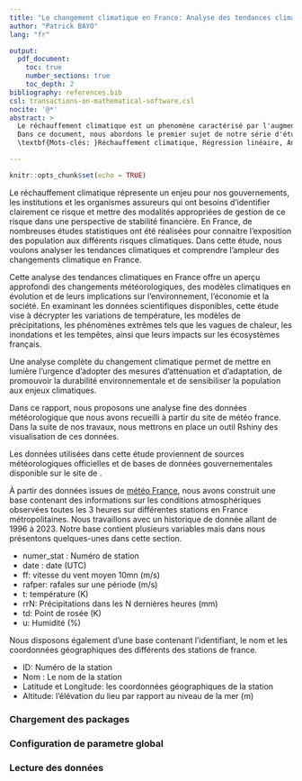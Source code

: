```yaml
---
title: "Le changement climatique en France: Analyse des tendances climatiques"
author: "Patrick BAYO"
lang: "fr"

output:
  pdf_document:
    toc: true
    number_sections: true
    toc_depth: 2
bibliography: references.bib
csl: transactions-on-mathematical-software.csl
nocite: '@*'
abstract: >
  Le réchauffement climatique est un phenomène caractérisé par l'augmentation des températures sur la terre. Il est un problème majeur pour la société au vu des son impact sur son environnement.
  Dans ce document, nous abordons le premier sujet de notre série d'étude sur le changement climatique en France. L'objectif de ce sujet est d'analyser les données météorologiques historiques pour identifier et comprendre les tendances climatiques en France au fil des années.\newline
  \textbf{Mots-clés: }Réchauffement climatique, Régression linéaire, Analyse en composante principale, classification, Rshiny

---
```


```r
knitr::opts_chunk$set(echo = TRUE)
```

\newpage
\section{Introduction}
 Le réchauffement climatique répresente un enjeu pour nos gouvernements, les institutions et les organismes assureurs qui ont besoins d'identifier clairement ce risque et mettre des modalités appropriées de gestion de ce risque dans une perspective de stabilité financière. En France, de nombreuses études statistiques ont été réalisées pour connaitre l'exposition des population aux différents risques climatiques. Dans cette étude, nous voulons analyser les tendances climatiques et comprendre l'ampleur des changements climatique en France.
 
Cette analyse des tendances climatiques en France offre un aperçu approfondi des changements météorologiques, des modèles climatiques en évolution et de leurs implications sur l'environnement, l'économie et la société. En examinant les données scientifiques disponibles, cette étude vise à décrypter les variations de température, les modèles de précipitations, les phénomènes extrêmes tels que les vagues de chaleur, les inondations et les tempêtes, ainsi que leurs impacts sur les écosystèmes français.

Une analyse complète du changement climatique permet de mettre en lumière l'urgence d'adopter des mesures d'atténuation et d'adaptation, de promouvoir la durabilité environnementale et de sensibiliser la population aux enjeux climatiques.

Dans ce rapport, nous proposons  une analyse fine des données météorologique que nous avons recueilli à partir du site de météo france. Dans la suite de nos travaux, nous mettrons en place un outil Rshiny des visualisation de ces données.


\section{Description des données}

Les données utilisées dans cette étude proviennent de sources météorologiques officielles et de bases de données gouvernementales disponible sur le site de \href{https://donneespubliques.meteofrance.fr/}{\textcolor{blue}{météo France}}.

\subsection{Présentation des données}

À partir des données issues de [météo France](https://donneespubliques.meteofrance.fr/), nous avons construit une base \texttt{France} contenant des informations sur les conditions atmosphériques observées toutes les 3 heures sur différentes stations en France métropolitaines.
Nous travaillons avec un historique de donnée allant de 1996 à 2023. Notre base contient plusieurs variables mais dans nous présentons quelques-unes dans cette section. 

* numer_stat : Numéro de station
* date : date (UTC)
* ff: vitesse du vent moyen 10mn (m/s)
* rafper: rafales sur une période (m/s)
* t: température (K)
* rrN: Précipitations dans les N dernières heures (mm)
* td: Point de rosée (K)
* u: Humidité (%)

Nous disposons également d'une base \texttt{stations} contenant l'identifiant, le nom et les coordonnées géographiques des différents des stations de france.

* ID: Numéro de la station 
* Nom : Le nom de la station
* Latitude et Longitude: les coordonnées géographiques de la station
* Altitude: l'élévation du lieu par rapport au niveau de la mer (m)

\subsection{Analyse descriptive}

### Chargement des packages

### Configuration de parametre global

### Lecture des données




\section*{References}
\addcontentsline{toc}{section}{References}